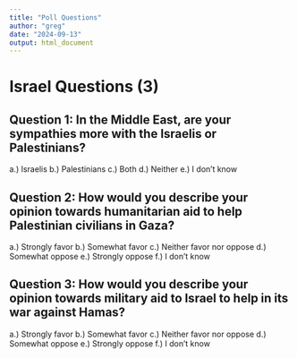 ```yaml
---
title: "Poll Questions"
author: "greg"
date: "2024-09-13"
output: html_document
---
```


# Israel Questions (3)

## Question 1: In the Middle East, are your sympathies more with the Israelis or Palestinians?
a.) Israelis
b.) Palestinians
c.) Both
d.) Neither
e.) I don’t know

## Question 2: How would you describe your opinion towards humanitarian aid to help Palestinian civilians in Gaza?
a.) Strongly favor
b.) Somewhat favor
c.) Neither favor nor oppose
d.) Somewhat oppose 
e.) Strongly oppose
f.) I don’t know

## Question 3: How would you describe your opinion towards military aid to Israel to help in its war against Hamas?
a.) Strongly favor
b.) Somewhat favor
c.) Neither favor nor oppose
d.) Somewhat oppose 
e.) Strongly oppose
f.) I don’t know
